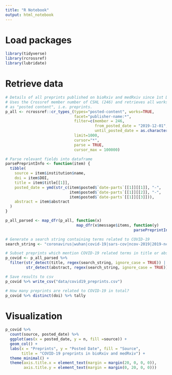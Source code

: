 ```yaml
---
title: "R Notebook"
output: html_notebook
---
```


# Load packages 

```r

library(tidyverse)
library(rcrossref)
library(lubridate)

```

# Retrieve data

```r

# Details of all preprints published on bioRxiv and medRxiv since 1st December 2019
# Uses the Crossref member number of CSHL (246) and retrieves all works classified
# as "posted content", i.e. preprints.
p_all <- rcrossref::cr_types_(types="posted-content", works=TRUE, 
                              facet="publisher-name:*", 
                              filter=c(member = 246, 
                                       from_posted_date = "2019-12-01", 
                                       until_posted_date = as.character(Sys.Date())), 
                              limit=1000, 
                              cursor="*",
                              parse = TRUE,
                              cursor_max = 100000)

# Parse relevant fields into dataframe
parsePreprintInfo <- function(item) {
  tibble(
    source = item$institution$name,
    doi = item$DOI,
    title = item$title[[1]],
    posted_date = ymd(str_c(item$posted$`date-parts`[[1]][[1]], "-",
                            item$posted$`date-parts`[[1]][[2]], "-",
                            item$posted$`date-parts`[[1]][[3]])),
    abstract = item$abstract
  )
}

p_all_parsed <- map_dfr(p_all, function(x) 
                               map_dfr(x$message$items, function(y)
                                                        parsePreprintInfo(y)))

# Generate a search string containing terms related to COVID-19
search_string <- "coronavirus|wuhan|covid-19|sars-cov|ncov-2019|2019-ncov"

# Subset preprints which mention COVID-19 related terms in title or abstract 
p_covid <- p_all_parsed %>%
  filter(str_detect(title, regex(search_string, ignore_case = TRUE)) | 
         str_detect(abstract, regex(search_string, ignore_case = TRUE)))

# Save results to csv
p_covid %>% write_csv("data/covid19_preprints.csv")

# How many preprints are related to COVID-19 in total?
p_covid %>% distinct(doi) %>% tally

```

# Visualization

```r

p_covid %>%
  count(source, posted_date) %>%
  ggplot(aes(x = posted_date, y = n, fill =source)) +
  geom_col() +
  labs(x = "Preprints", y = "Posted Date", fill = "Source",
       title = "COVID-19 preprints in bioRxiv and medRxiv") +
  theme_minimal() +
  theme(axis.title.x = element_text(margin = margin(20, 0, 0, 0)),
        axis.title.y = element_text(margin = margin(0, 20, 0, 0)))

```

